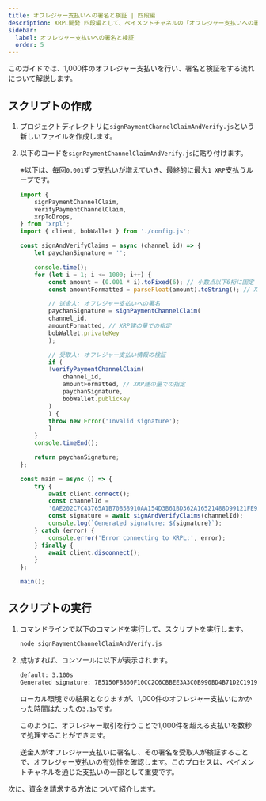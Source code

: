 ```yaml
---
title: オフレジャー支払いへの署名と検証 | 四段編
description: XRPL開発 四段編として、ペイメントチャネルの「オフレジャー支払いへの署名と検証」方法について解説しているページです。
sidebar:
  label: オフレジャー支払いへの署名と検証
  order: 5
---
```



このガイドでは、1,000件のオフレジャー支払いを行い、署名と検証をする流れについて解説します。

## スクリプトの作成

<Steps>

1. プロジェクトディレクトリに`signPaymentChannelClaimAndVerify.js`という新しいファイルを作成します。
2. 以下のコードを`signPaymentChannelClaimAndVerify.js`に貼り付けます。

    ※以下は、毎回`0.001`ずつ支払いが増えていき、最終的に最大`1 XRP`支払うループです。

    ```javascript
    import {
        signPaymentChannelClaim,
        verifyPaymentChannelClaim,
        xrpToDrops,
    } from 'xrpl';
    import { client, bobWallet } from './config.js';

    const signAndVerifyClaims = async (channel_id) => {
        let paychanSignature = '';

        console.time();
        for (let i = 1; i <= 1000; i++) {
            const amount = (0.001 * i).toFixed(6); // 小数点以下6桁に固定
            const amountFormatted = parseFloat(amount).toString(); // XRP建

            // 送金人: オフレジャー支払いへの署名
            paychanSignature = signPaymentChannelClaim(
            channel_id,
            amountFormatted, // XRP建の量での指定
            bobWallet.privateKey
            );

            // 受取人: オフレジャー支払い情報の検証
            if (
            !verifyPaymentChannelClaim(
                channel_id,
                amountFormatted, // XRP建の量での指定
                paychanSignature,
                bobWallet.publicKey
            )
            ) {
            throw new Error('Invalid signature');
            }
        }
        console.timeEnd();

        return paychanSignature;
    };

    const main = async () => {
        try {
            await client.connect();
            const channelId =
            '0AE202C7C43765A1B70B58910AA154D3B61BD362A16521488D99121FE9AA784E'; // 事前に作成したチャンネルIDを入力
            const signature = await signAndVerifyClaims(channelId);
            console.log(`Generated signature: ${signature}`);
        } catch (error) {
            console.error('Error connecting to XRPL:', error);
        } finally {
            await client.disconnect();
        }
    };

    main();
    ```
</Steps>


## スクリプトの実行

<Steps>

1. コマンドラインで以下のコマンドを実行して、スクリプトを実行します。

    ```bash
    node signPaymentChannelClaimAndVerify.js
    ```

2. 成功すれば、コンソールに以下が表示されます。
    ```bash
    default: 3.100s
    Generated signature: 7B5150FB860F10CC2C6CBBEE3A3C0B990BD4B71D2C1919E4AB4637A4E2CF02C592C8083FBEFAB6C9F5F6E369C7645255814BD39CDF9FCD93903FE672E1156E0A
    ```

    ローカル環境での結果となりますが、1,000件のオフレジャー支払いにかかった時間はたったの`3.1s`です。
    
    このように、オフレジャー取引を行うことで1,000件を超える支払いを数秒で処理することができます。

    <Aside>
    送金人がオフレジャー支払いに署名し、その署名を受取人が検証することで、オフレジャー支払いの有効性を確認します。このプロセスは、ペイメントチャネルを通じた支払いの一部として重要です。
    </Aside>
</Steps>

次に、資金を請求する方法について紹介します。